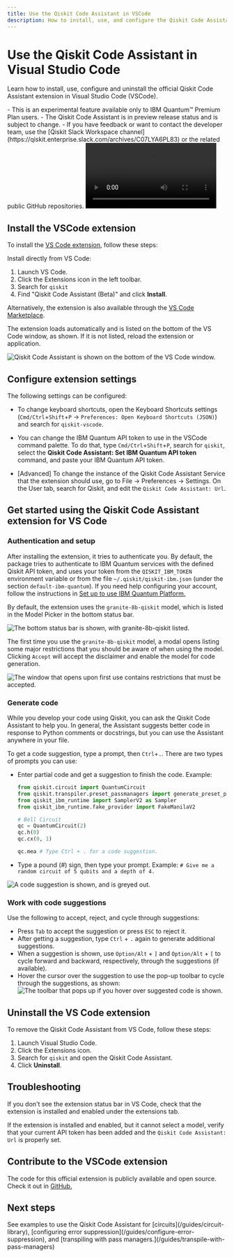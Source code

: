 ```yaml
---
title: Use the Qiskit Code Assistant in VSCode
description: How to install, use, and configure the Qiskit Code Assistant in Visual Studio Code (VSCode).
---
```


# Use the Qiskit Code Assistant in Visual Studio Code

Learn how to install, use, configure and uninstall the official Qiskit Code Assistant extension in Visual Studio Code (VSCode).

<Admonition type="note" title="Notes">
    - This is an experimental feature available only to IBM Quantum&trade; Premium Plan users.
    - The Qiskit Code Assistant is in preview release status and is subject to change.
    - If you have feedback or want to contact the developer team, use the [Qiskit Slack Workspace channel](https://qiskit.enterprise.slack.com/archives/C07LYA6PL83) or the related public GitHub repositories.
</Admonition>


<video title="A user uses the Qiskit Code Assistant in Visual Studio Code. The user has previous imports and a function definition called get_random_linear_function, with a docstring defining what the function should do. After typing the Ctrl and . keys, the Qiskit Code Assistant autocompletes the function with the code to generate a random linear function using Numpy and Qiskit. The video ends with the user executing the code generated and getting a matrix representing a random linear function in the terminal." className="max-w-auto h-auto" controls>
  <source src="/videos/guides/qiskit-code-assistant/demo-Vscode-RandomLinearFunction_8b-qiskit.mp4" type="video/mp4"></source>
</video>

## Install the VSCode extension

To install the [VS Code extension](https://github.com/Qiskit/qiskit-code-assistant-vscode), follow these steps:

Install directly from VS Code:

1. Launch VS Code.
1. Click the Extensions icon in the left toolbar.
1. Search for `qiskit`
1. Find "Qiskit Code Assistant (Beta)" and click **Install**.

Alternatively, the extension is also available through the [VS Code Marketplace](https://marketplace.visualstudio.com/items?itemName=qiskit.qiskit-vscode).

The extension loads automatically and is listed on the bottom of the VS Code window, as shown.  If it is not listed, reload the extension or application.

![Qiskit Code Assistant is shown on the bottom of the VS Code window.](/images/guides/qiskit-code-assistant/vscode-selected-model.png)

## Configure extension settings

The following settings can be configured:

- To change keyboard shortcuts, open the Keyboard Shortcuts settings (`Cmd/Ctrl`+`Shift`+`P` -> `Preferences: Open Keyboard Shortcuts (JSON)`) and search for `qiskit-vscode`.

- You can change the IBM Quantum API token to use in the VSCode command palette. To do that, type `Cmd/Ctrl`+`Shift`+`P`, search for `qiskit`, select the **Qiskit Code Assistant: Set IBM Quantum API token** command, and paste your IBM Quantum API token.

- [Advanced] To change the instance of the Qiskit Code Assistant Service that the extension should use, go to File -> Preferences -> Settings.  On the User tab,  search for Qiskit, and edit the `Qiskit Code Assistant: Url`.

## Get started using the Qiskit Code Assistant extension for VS Code


### Authentication and setup

After installing the extension, it tries to authenticate you. By default, the package tries to authenticate to IBM Quantum services with the defined Qiskit API token, and uses your token from the `QISKIT_IBM_TOKEN` environment variable or from the file `~/.qiskit/qiskit-ibm.json` (under the section `default-ibm-quantum`). If you need help configuring your account, follow the instructions in [Set up to use IBM Quantum Platform.](/guides/setup-channel#set-up-to-use-ibm-quantum-platform)

By default, the extension uses the `granite-8b-qiskit` model, which is listed in the Model Picker in the bottom status bar.

![The bottom status bar is shown, with `granite-8b-qiskit` listed.](/images/guides/qiskit-code-assistant/vscode-selected-model.png)

The first time you use the `granite-8b-qiskit` model, a modal opens listing some major restrictions that you should be aware of when using the model. Clicking `Accept` will accept the disclaimer and enable the model for code generation.

![The window that opens upon first use contains restrictions that must be accepted.](/images/guides/qiskit-code-assistant/eula.png)

### Generate code

While you develop your code using Qiskit, you can ask the Qiskit Code Assistant to help you. In general, the Assistant suggests better code in response to Python comments or docstrings, but you can use the Assistant anywhere in your file.

To get a code suggestion, type a prompt, then `Ctrl`+`.`.  There are two types of prompts you can use:

  - Enter partial code and get a suggestion to finish the code.  Example:
    ```python
    from qiskit.circuit import QuantumCircuit
    from qiskit.transpiler.preset_passmanagers import generate_preset_pass_manager
    from qiskit_ibm_runtime import SamplerV2 as Sampler
    from qiskit_ibm_runtime.fake_provider import FakeManilaV2

    # Bell Circuit
    qc = QuantumCircuit(2)
    qc.h(0)
    qc.cx(0, 1)

    qc.mea # Type Ctrl + . for a code suggestion.
    ```
  - Type a pound (#) sign, then type your prompt.  Example: `# Give me a random circuit of 5 qubits and a depth of 4.`

![A code suggestion is shown, and is greyed out.](/images/guides/qiskit-code-assistant/vscode-inline-suggestion.png)

### Work with code suggestions

Use the following to accept, reject, and cycle through suggestions:

- Press `Tab` to accept the suggestion or press `ESC` to reject it.
- After getting a suggestion, type `Ctrl` + `.` again to generate additional suggestions.
- When a suggestion is shown, use `Option/Alt` + `]` and `Option/Alt` + `[` to cycle forward and backward, respectively, through the suggestions (if available).
- Hover the cursor over the suggestion to use the pop-up toolbar to cycle through the suggestions, as shown:
  ![The toolbar that pops up if you hover over suggested code is shown.](/images/guides/qiskit-code-assistant/vscode-inline-suggestion-toolbar.png)

## Uninstall the VS Code extension

To remove the Qiskit Code Assistant from VS Code, follow these steps:

1. Launch Visual Studio Code.
1. Click the Extensions icon.
1. Search for `qiskit` and open the Qiskit Code Assistant.
1. Click **Uninstall**.


## Troubleshooting

If you don't see the extension status bar in VS Code, check that the extension is installed and enabled under the extensions tab.

If the extension is installed and enabled, but it cannot select a model, verify that your current API token has been added and the `Qiskit Code Assistant: Url` is properly set.

## Contribute to the VSCode extension

The code for this official extension is publicly available and open source. Check it out in [GitHub.](https://github.com/Qiskit/qiskit-code-assistant-vscode)

## Next steps

<Admonition type="tip" title="Recommendations">
See examples to use the Qiskit Code Assistant for [circuits](/guides/circuit-library), [configuring error suppression](/guides/configure-error-suppression), and [transpiling with pass managers.](/guides/transpile-with-pass-managers)
</Admonition>
